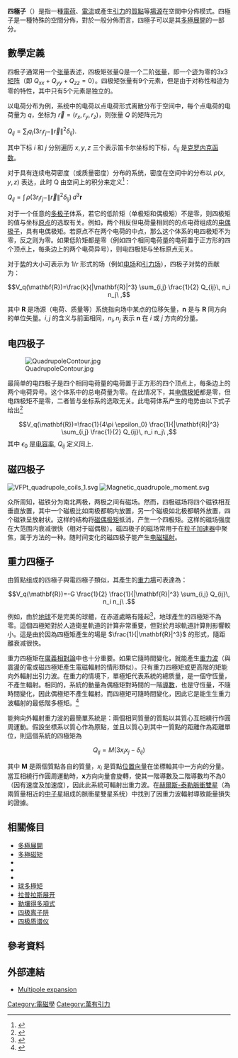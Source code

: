 {{Distinguish2|[[二端口网络|二端口网络]]，它有時也稱為'''四端網絡'''}}

{{refimprove|time=2019-03-04T07:18:52+00:00}}
'''四極子'''（{{lang-en|Quadrupole}}）是指一種[[電荷|電荷]]、[[電流|電流]]或產生[[引力|引力]]的[[質點|質點]]等[[場_(物理)|場源]]在空間中分佈模式。四極子是一種特殊的空間分佈，對於一般分佈而言，四極子可以是其[[多極展開|多極展開]]的一部分。

== 數學定義 ==
四极子通常用一个[[张量|张量]]表述，四极矩张量Q是一个二阶[[张量|张量]]，即一个[[迹|迹]]为零的3x3[[矩阵|矩阵]]（即 <math>Q_{xx}+Q_{yy}+Q_{zz}=0</math>）。四极矩张量有9个元素，但是由于对称性和迹为零的特性，其中只有5个元素是独立的。

以电荷分布为例，系统中的电荷以点电荷形式离散分布于空间中，每个点电荷的电荷量为 <math>q</math>，坐标为 <math>\vec{r}=(r_x,r_y,r_z)</math>，则张量 <math>Q</math> 的矩阵元为

<math>Q_{ij}=\sum_l q_l(3r_{i} r_{j}-\|\vec{r}\|^2\delta_{ij})</math>.

其中下标 <math>i</math> 和 <math>j</math> 分别遍历 <math>x,y,z</math> 三个表示笛卡尔坐标的下标，<math>\delta_{ij}</math> 是[[克罗内克函数|克罗内克函数]]。

对于具有连续电荷密度（或质量密度）分布的系统，密度在空间中的分布以 <math>\rho(x,y,z)</math> 表达，此时 Q 由空间上的积分来定义<ref name="wolf_eqm">{{cite web | url=http://scienceworld.wolfram.com/physics/ElectricQuadrupoleMoment.html | title=Electric Quadrupole Moment | publisher=Wolfram Research | work=Eric Weisstein's World of Physics | accessdate=May 8, 2012 | author=Weisstein, Eric | archive-date=2019-02-16 | archive-url=https://web.archive.org/web/20190216133534/http://scienceworld.wolfram.com/physics/ElectricQuadrupoleMoment.html | dead-url=no }}</ref>：

<math>Q_{ij}=\int\, \rho(3r_i r_j-\|\vec{r}\|^2\delta_{ij})\, d^3\mathbf{r}</math>

对于一个任意的[[多级展开|多极子]]体系，若它的低阶矩（单极矩和偶极矩）不是零，则四极矩的值与坐标[[原点|原点]]的选取有关。例如，两个相反但电荷量相同的的点电荷组成的[[电偶极子|电偶极子]]，具有电偶极矩。若原点不在两个电荷的中点，那么这个体系的电四极矩不为零，反之则为零。如果低阶矩都是零（例如四个相同电荷量的电荷置于正方形的四个顶点上，每条边上的两个电荷异号），则电四极矩与坐标原点无关。

对于[[純量勢|势]]的大小可表示为 <math>1/r</math> 形式的场（例如[[电场|电场]]和[[引力场|引力场]]），四极子对势的贡献为：

:<math>V_q(\mathbf{R})=\frac{k}{|\mathbf{R}|^3} \sum_{i,j} \frac{1}{2} Q_{ij}\, n_i n_j\ ,</math>

其中 '''R''' 是场源（电荷、质量等）系统指向场中某点的位移矢量，'''n''' 是与 '''R''' 同方向的单位矢量。<math>i,j</math> 的含义与前面相同，<math>n_i, n_j</math> 表示 '''n''' 在 <math> i </math> 或 <math>j</math> 方向的分量。

==电四极子==

[[File:QuadrupoleContour.jpg|right]]

最简单的电四极子是四个相同电荷量的电荷置于正方形的四个顶点上，每条边上的两个电荷异号。这个体系中的总电荷量为零。在此情况下，其[[电偶极矩|电偶极矩]]都是零，但电四极矩不是零，二者皆与坐标系的选取无关。此电荷体系产生的电势由以下式子给出<ref>{{Cite book| author= Jackson, John David| date=1975|title= Classical Electrodynamics| url= https://archive.org/details/classicalelectro00jack_0| publisher =John Wiley & Sons| isbn= 0-471-43132-X}}</ref>
:<math>V_q(\mathbf{R})=\frac{1}{4\pi \epsilon_0} \frac{1}{|\mathbf{R}|^3} \sum_{i,j} \frac{1}{2} Q_{ij}\, n_i n_j\ ,</math>
其中 <math>\epsilon_0</math> 是[[电容率|电容率]], <math>Q_{ij}</math> 定义同上.
{{Clear}}

==磁四极子==

[[File:VFPt_quadrupole_coils_1.svg|left]]
[[File:Magnetic_quadrupole_moment.svg|right]]

众所周知，磁铁分为南北两极，两极之间有磁场。然而，四极磁场将四个磁铁相互垂直放置，其中一个磁极比如南极都朝内放置，另一个磁极如北极都朝外放置，四个磁铁呈放射状。这样的结构将[[磁偶极矩|磁偶极矩]]抵消，产生一个四极矩。这样的磁场强度在大范围内衰减很快（相对于磁偶极）。磁四极子的磁场常用于在[[粒子加速器|粒子加速器]]中聚焦{{tsl|en|Charged particle beam|带电粒子束}}，属于{{tsl|en|Strong focusing|强聚焦}}方法的一种。随时间变化的磁四极子能产生[[电磁辐射|电磁辐射]]。

{{Clear}}

==重力四極子==

由質點组成的四極子與電四極子類似，其產生的[[重力場|重力場]]可表達為：

:<math>V_q(\mathbf{R})=-G \frac{1}{2} \frac{1}{|\mathbf{R}|^3} \sum_{i,j} Q_{ij}\, n_i n_j\ .</math>

例如，由於[[地球|地球]]不是完美的球體，在赤道處略有隆起<ref name=milbert_smith96>{{cite web |last1=Milbert |first1=D. G. |last2=Smith |first2=D. A |url=http://www.ngs.noaa.gov/PUBS_LIB/gislis96.html |title=Converting GPS Height into NAVD88 Elevation with the GEOID96 Geoid Height Model |publisher=National Geodetic Survey, NOAA |accessdate=2007-03-07 |archive-date=2007-06-04 |archive-url=https://web.archive.org/web/20070604082642/http://www.ngs.noaa.gov/PUBS_LIB/gislis96.html |dead-url=no }}</ref>，地球產生的四極矩不為零。這個四極矩對於人造衛星軌道的計算非常重要，但對於月球軌道計算則影響較小。這是由於因為四極矩產生的場是 <math>\frac{1}{|\mathbf{R}|^3}</math> 的形式，隨距離衰减很快。

重力四極矩在[[廣義相對論|廣義相對論]]中也十分重要。如果它隨時間變化，就能產生[[重力波|重力波]]（與震盪的電或磁四極矩產生電磁輻射的情形類似）。只有重力四極矩或更高階的矩能向外輻射出引力波。在重力的情境下，單極矩代表系統的總质量，是一個守恆量，不產生輻射。相同的，系統的動量為偶極矩對時間的一階[[導數|導數]]，也是守恆量，不隨時間變化，因此偶極矩不產生輻射。而四極矩可隨時間變化，因此它是能生生重力波輻射的最低階多極矩。<ref>{{Cite journal| last = Thorne | first = Kip S. | journal = Reviews of Modern Physics | title = Multipole Expansions of Gravitational Radiation |date=April 1980 | volume = 52 | issue = 2 | pages = 299–339 | doi = 10.1103/RevModPhys.52.299 | bibcode=1980RvMP...52..299T}}</ref>

能夠向外輻射重力波的最簡單系統是：兩個相同質量的質點以其質心互相繞行作圓周運動。假設坐標系以質心作為原點，並且以質心到其中一質點的距離作為距離單位，則這個系統的四極矩為

:<math>Q_{ij}=M(3x_i x_j-\delta_{ij}) </math>

其中 '''M''' 是兩個質點各自的質量，<math>x_i</math> 是質點[[位置向量|位置向量]]在坐標軸其中一方向的分量。當互相繞行作圓周運動時，'''x'''方向向量會旋轉，使其一階導數及二階導數均不為0（因有速度及加速度），因此此系統可輻射出重力波。在[[赫爾斯-泰勒脈衝雙星|赫爾斯-泰勒脈衝雙星]]（為兩質量相近的[[中子星|中子星]]組成的脈衝星雙星系统）中找到了因重力波輻射導致能量損失的證據。

== 相關條目 ==

* [[多極展開|多極展開]]
* [[多極展開|多極磁矩]]
* {{link-en|固体谐波|Solid harmonics}}
* {{link-en|轴向多极矩|Axial multipole moments}}
* {{link-en|圆柱形多极矩|Cylindrical multipole moments}}
* [[球多極矩|球多極矩]]
* [[拉普拉斯展开|拉普拉斯展开]]
* [[勒壤得多項式|勒壤得多項式]]
* [[四极离子阱|四极离子阱]]
* [[四极质谱仪|四极质谱仪]]

== 參考資料 ==

{{Reflist}}

== 外部連結 ==
* [http://scienceworld.wolfram.com/physics/MultipoleExpansion.html Multipole expansion]{{Wayback|url=http://scienceworld.wolfram.com/physics/MultipoleExpansion.html |date=20190908131349 }}

[[Category:電磁學|Category:電磁學]]
[[Category:萬有引力|Category:萬有引力]]